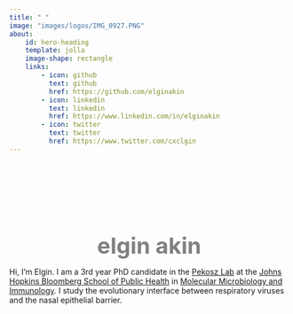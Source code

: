 ```yaml
---
title: " "
image: "images/logos/IMG_0927.PNG"
about:
    id: hero-heading
    template: jolla
    image-shape: rectangle
    links:
        - icon: github
          text: github
          href: https://github.com/elginakin
        - icon: linkedin
          text: linkedin
          href: https://www.linkedin.com/in/elginakin
        - icon: twitter
          text: twitter
          href: https://www.twitter.com/cxclgin
---
```


<div style="display: flex; flex-direction: column; justify-content: center; align-items: center; min-height: 10vh;">

  <span style="color: grey; font-weight: 700; font-size: 40px;">elgin akin</span>
  <p>Hi, I'm Elgin. I am a 3rd year PhD candidate in the <a href="https://pekoszlab.com">Pekosz Lab</a> at the <a href="https://publichealth.jhu.edu/">Johns Hopkins Bloomberg School of Public Health</a> in <a href="https://publichealth.jhu.edu/departments/molecular-microbiology-and-immunology">Molecular Microbiology and Immunology</a>. I study the evolutionary interface between respiratory viruses and the nasal epithelial barrier.</p>
</div>

